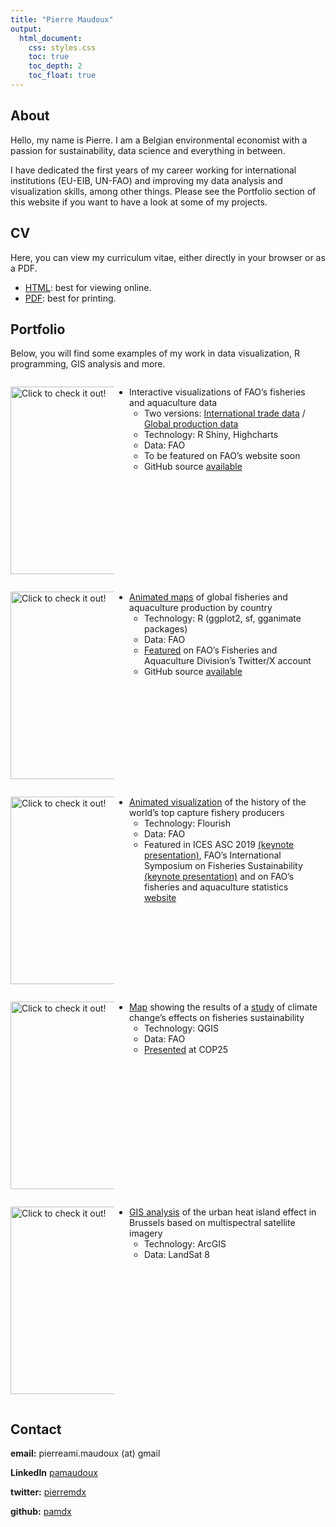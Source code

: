 ```yaml
---
title: "Pierre Maudoux"
output:
  html_document:
    css: styles.css
    toc: true
    toc_depth: 2
    toc_float: true
---
```


## About

Hello, my name is Pierre. I am a Belgian environmental economist with a passion for sustainability, data science and everything in between.

<!-- ![](https://avatars.githubusercontent.com/u/59026485?v=4){width=250} -->

I have dedicated the first years of my career working for international institutions (EU-EIB, UN-FAO) and improving my data analysis and visualization skills, among other things. Please see the Portfolio section of this website if you want to have a look at some of my projects.

## CV

Here, you can view my curriculum vitae, either directly in your browser or as a PDF.

- <a href="https://pamdx.github.io/cv/cv.html" target="_blank">HTML</a>: best for viewing online.
- <a href="https://pamdx.github.io/cv/cv.pdf" target="_blank">PDF</a>: best for printing.

## Portfolio

Below, you will find some examples of my work in data visualization, R programming, GIS analysis and more.

:::: {style="display: flex; flex-flow: row wrap;"}
<!-- TRADE/PROD VIZ -->

::: {style="width: 33%;"} 
<!-- LEFT -->
<a href="https://pamdex.shinyapps.io/fishstat_trade_viz" target="_blank">![Click to check it out!](https://user-images.githubusercontent.com/59026485/187459824-b0ff3b42-0937-4f7e-8702-3d770b2f0301.png){width=300}</a>

:::

::: {style="width: 66%;"} 
<!-- RIGHT -->
- Interactive visualizations of FAO's fisheries and aquaculture data
  + Two versions: <a href="https://pamdex.shinyapps.io/fishstat_trade_viz" target="_blank">International trade data</a> / <a href="https://pamdex.shinyapps.io/fishstat_prod_viz" target="_blank">Global production data</a>
  + Technology: R Shiny, Highcharts
  + Data: FAO
  + To be featured on FAO's website soon
  + GitHub source <a href="https://github.com/pamdx/fishstat_trade_viz" target="_blank">available</a>

:::

<!-- ANIMATED PRODUCTION MAPS -->

::: {style="width: 33%;"}
<!-- LEFT -->
<a href="https://github.com/pamdx/personal_site/assets/59026485/a924f56a-84e8-454d-9610-746a0ff2fc8b" target="_blank">![Click to check it out!](https://github.com/pamdx/personal_site/assets/59026485/ed244ca8-c0d2-4d99-85eb-28e50b7f39cc){width=300}</a>

:::

::: {style="width: 66%;"}
<!-- RIGHT -->
- <a href="https://github.com/pamdx/personal_site/assets/59026485/a924f56a-84e8-454d-9610-746a0ff2fc8b" target="_blank">Animated maps</a> of global fisheries and aquaculture production by country
  + Technology: R (ggplot2, sf, gganimate packages)
  + Data: FAO
  + <a href="https://x.com/pierremdx/status/1791485014510637556" target="_blank">Featured</a> on FAO's Fisheries and Aquaculture Division's Twitter/X account
  + GitHub source <a href="https://github.com/pamdx/fao_website_animations" target="_blank">available</a>

:::

<!-- BAR CHART RACE -->

::: {style="width: 33%;"} 
<!-- LEFT -->
<a href="https://flourish-user-preview.com/11618730/297ssfVT8suqPqg8XFQeb2JLfzgZi4NWZWuYswoCyNq60NmJZnfvlmIdRxC8sFGL/" target="_blank">![Click to check it out!](https://github.com/user-attachments/assets/f16d59d3-f731-4f26-9f28-d541436fa7f2){width=300}</a>

:::

::: {style="width: 66%;"} 
<!-- RIGHT -->
- <a href="https://flourish-user-preview.com/13392722/eDl1NLqVNh0-MI61bUe7wA_tmVdYdzbVoTMCsGmPRRJwqEuMrDX-2eW5RhqE_3XR/" target="_blank">Animated visualization</a> of the history of the world's top capture fishery producers 
  + Technology: Flourish
  + Data: FAO
  + Featured in ICES ASC 2019 <a href="https://youtu.be/7Od1UhPvwjg?t=614" target="_blank">(keynote presentation)</a>, FAO's International Symposium on Fisheries Sustainability <a href="https://www.fao.org/about/meetings/sustainable-fisheries-symposium/presentations/fr/" target="_blank">(keynote presentation)</a> and on FAO's fisheries and aquaculture statistics <a href="https://www.fao.org/fishery/en/fishstat" target="_blank">website</a>

:::

<!-- CC STUDY MAP -->

::: {style="width: 33%;"} 
<!-- LEFT -->
<a href="https://pamdx.github.io/personal_site/documents/cc_study.pdf" target="_blank">![Click to check it out!](https://user-images.githubusercontent.com/59026485/211545095-8c9aec91-b568-473b-a1c2-bedcbe40cbe3.png){width=300}</a>

:::

::: {style="width: 66%;"} 
<!-- RIGHT -->
- <a href="https://pamdx.github.io/personal_site/documents/cc_study.pdf" target="_blank">Map</a> showing the results of a <a href="https://www.fao.org/3/i9705en/i9705en.pdf#page=100" target="_blank">study</a> of climate change's effects on fisheries sustainability
  + Technology: QGIS
  + Data: FAO
  + <a href="https://www.gcca.eu/multimedia/gcca-cop25-adaptation-and-mitigation-strategies-changing-oceans" target="_blank">Presented</a> at COP25

:::

<!-- UHIE GIS -->

::: {style="width: 33%;"} 
<!-- LEFT -->
<a href="https://pamdx.github.io/personal_site/documents/UHIE.pdf" target="_blank">![Click to check it out!](https://user-images.githubusercontent.com/59026485/204821929-1d502e9f-fabc-40ef-86b9-7cadb3255300.png){width=300}</a>

:::

::: {style="width: 66%;"} 
<!-- RIGHT -->
- <a href="https://pamdx.github.io/personal_site/documents/UHIE.pdf" target="_blank">GIS analysis</a> of the urban heat island effect in Brussels based on multispectral satellite imagery
  + Technology: ArcGIS
  + Data: LandSat 8
  
:::

::::

## Contact

**email:** pierreami.maudoux (at) gmail

**LinkedIn** <a href="https://www.linkedin.com/in/pamaudoux/">pamaudoux </a>

**twitter:** <a href="https://twitter.com/pierremdx">pierremdx </a>
   
**github:** <a href="https://github.com/pamdx" target="_blank">pamdx </a>